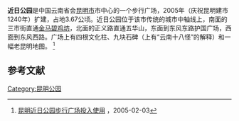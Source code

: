 '''近日公园'''是中国云南省会[[昆明市|昆明市]]市中心的一个步行广场，2005年（庆祝昆明建市1240年）扩建，占地3.67公顷。近日公园位于该市传统的城市中轴线上，南面的三市街直通[[金马碧鸡坊|金马碧鸡坊]]，北面的正义路直通五华山，东面到东风东路护国广场，西面到东风西路。广场上有四根文化柱、九块石碑（上有“云南十八怪”的解释）和一幅老昆明地图。 <ref>[http://www.yn.gov.cn/yunnan,china/74032325511348224/20050203/31676.html 昆明近日公园步行广场投入使用] {{webarchive|url=https://web.archive.org/web/20071030080233/http://www.yn.gov.cn/yunnan,china/74032325511348224/20050203/31676.html |date=2007-10-30 }}，2005-02-03</ref>

==参考文献==
<div class="references-small">
<references />
</div>
[[Category:昆明公园|Category:昆明公园]]